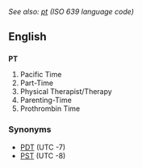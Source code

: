 ''See also: [[pt]] (ISO 639 language code)''

==English==

==={{initialism}}===
'''PT'''

# Pacific Time
# Part-Time
# Physical Therapist/Therapy
# Parenting-Time
# Prothrombin Time

===Synonyms===
*[[PDT]] (UTC -7)
*[[PST]] (UTC -8)
